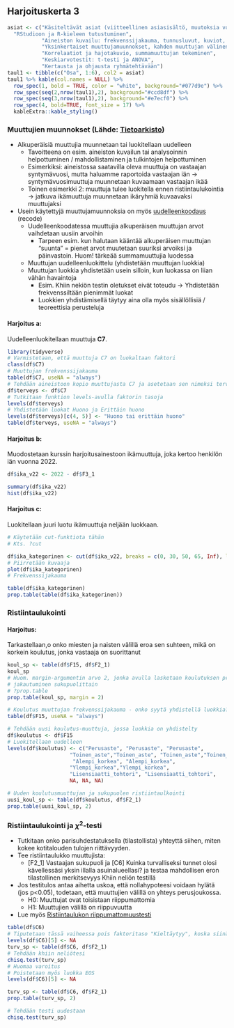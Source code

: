 ## Harjoituskerta 3

```r
asiat <- c("Käsiteltävät asiat (viitteellinen asiasisältö, muutoksia voi tulla)",
  "RStudioon ja R-kieleen tutustuminen",
           "Aineiston kuvailu: frekvenssijakauma, tunnusluvut, kuviot, osa-aineiston poimiminen ja aineston ryhmittäinen tarkastelu",
           "Yksinkertaiset muuttujamuunnokset, kahden muuttujan välinen yhteisvaihtelu, ristiintaulukointi",
           "Korrelaatiot ja hajotakuvio, summamuuttujan tekeminen",
           "Keskiarvotestit: t-testi ja ANOVA",
           "Kertausta ja ohjausta ryhmätehtävään")
taul1 <- tibble(c("Osa", 1:6), col2 = asiat)
taul1 %>% kable(col.names = NULL) %>% 
  row_spec(1, bold = TRUE, color = "white", background="#077d9e") %>% 
  row_spec(seq(2,nrow(taul1),2), background="#ccd8df") %>% 
  row_spec(seq(3,nrow(taul1),2), background="#e7ecf0") %>% 
  row_spec(4, bold=TRUE, font_size = 17) %>% 
  kableExtra::kable_styling()
```


### Muuttujien muunnokset (Lähde: [Tietoarkisto](https://www.fsd.tuni.fi/fi/palvelut/menetelmaopetus/kvanti/muunnokset/muunnokset/))

- Alkuperäisiä muuttujia muunnetaan tai luokitellaan uudelleen
  - Tavoitteena on esim. aineiston kuvailun tai analysoinnin helpottuminen / mahdollistaminen ja tulkintojen helpottuminen
  - Esimerkiksi: aineistossa saatavilla oleva muuttuja on vastaajan syntymävuosi, mutta haluamme raportoida vastaajan iän → syntymävuosimuuttuja muunnetaan kuvaamaan vastaajan ikää
  - Toinen esimerkki 2: muuttuja tulee luokitella ennen ristiintaulukointia → jatkuva ikämuuttuja muunnetaan ikäryhmiä kuvaavaksi muuttujaksi
- Usein käytettyjä muuttujamuunnoksia on myös [uudelleenkoodaus](https://www.fsd.tuni.fi/fi/palvelut/menetelmaopetus/kvanti/muunnokset/muunnokset/#uudelleenkoodaus) (recode)    
  - Uudelleenkoodatessa muuttujia alkuperäisen muuttujan arvot vaihdetaan uusiin arvoihin
    - Tarpeen esim. kun halutaan kääntää alkuperäisen muuttujan "suunta" = pienet arvot muutetaan suuriksi arvoiksi ja päinvastoin. Huom! tärkeää summamuuttujia luodessa
  - Muuttujan uudelleenluokittelu (yhdistetään muuttujan luokkia)
  - Muuttujan luokkia yhdistetään usein silloin, kun luokassa on liian vähän havaintoja
    - Esim. Khiin nekiön testin oletukset eivät toteudu → Yhdistetään frekvenssiltään pienimmät luokat
    - Luokkien yhdistämisellä täytyy aina olla myös sisällöllisiä / teoreettisia perusteluja
    
#### Harjoitus a:

Uudelleenluokitellaan muuttuja **C7**.

```r

library(tidyverse)
# Varmistetaan, että muuttuja C7 on luokaltaan faktori
class(df$C7)
# Muuttujan frekvenssijakauma
table(df$C7, useNA = "always")
# Tehdään aineistoon kopio muuttujasta C7 ja asetetaan sen nimeksi terveys
df$terveys <- df$C7
# Tutkitaan funktion levels-avulla faktorin tasoja
levels(df$terveys)
# Yhdistetään luokat Huono ja Erittäin huono
levels(df$terveys)[c(4, 5)] <- "Huono tai erittäin huono"
table(df$terveys, useNA = "always")

```
#### Harjoitus b:

Muodostetaan kurssin harjoitusainestoon ikämuuttuja, joka kertoo henkilön iän vuonna 2022.

```r

df$ika_v22 <- 2022 - df$F3_1


```

```r

summary(df$ika_v22)
hist(df$ika_v22) 

```

#### Harjoitus c:

Luokitellaan juuri luotu ikämuuttuja neljään luokkaan.

```r

# Käytetään cut-funktiota tähän
# Kts. ?cut

df$ika_kategorinen <- cut(df$ika_v22, breaks = c(0, 30, 50, 65, Inf), labels = c("luokka1_30_tai_alle", "luokka2_31_50", "luokka3_51_65", "luokka4_yli66"),  include.lowest = TRUE) 
# Piirretään kuvaaja
plot(df$ika_kategorinen)
# Frekvenssijakauma

table(df$ika_kategorinen)
prop.table(table(df$ika_kategorinen))

```

    
### Ristiintaulukointi


#### Harjoitus:

Tarkastellaan,o onko miesten ja naisten välillä eroa sen suhteen, mikä on korkein koulutus, jonka vastaaja on suorittanut

```r
koul_sp <- table(df$F15, df$F2_1)
koul_sp
# Huom. margin-argumentin arvo 2, jonka avulla lasketaan koulutuksen prosentuaalinen
# jakautuminen sukupuolittain
# ?prop.table
prop.table(koul_sp, margin = 2)

# Koulutus muuttujan frekvenssijakauma - onko syytä yhdistellä luokkia?
table(df$F15, useNA = "always")

# Tehdään uusi koulutus-muuttuja, jossa luokkia on yhdistelty
df$koulutus <- df$F15
# Luokitellaan uudelleen
levels(df$koulutus) <- c("Perusaste", "Perusaste", "Perusaste",
                    "Toinen_aste","Toinen_aste", "Toinen_aste","Toinen_aste",  "Toinen_aste",
                     "Alempi_korkea", "Alempi_korkea",
                    "Ylempi_korkea","Ylempi_korkea",
                    "Lisensiaatti_tohtori", "Lisensiaatti_tohtori", 
                    NA, NA, NA)

# Uuden koulutusmuuttujan ja sukupuolen ristiintaulkointi
uusi_koul_sp <- table(df$koulutus, df$F2_1)
prop.table(uusi_koul_sp, 2)
```
### Ristiintaulukointi ja $\chi^2$-testi

- Tutkitaan onko parisuhdestatuksella (tilastollista) yhteyttä siihen, miten kokee kotitalouden tulojen riittävyyden.
- Tee ristiintaulukko muuttujista: 
  - [F2_1] Vastaajan sukupuoli ja [C6] Kuinka turvalliseksi tunnet olosi kävellessäsi yksin illalla asuinalueellasi? ja testaa mahdollisen eron tilastollinen merkitsevyys Khiin neliön testillä
- Jos testitulos antaa aihetta uskoa, että nollahypoteesi voidaan hylätä (jos p<0.05), todetaan, että muuttujien välillä on yhteys perusjoukossa.
  - H0: Muuttujat ovat toisistaan riippumattomia
  - H1: Muuttujien välillä on riippuvuutta
- Lue myös [Ristiintaulukon riippumattomuustesti](Tietoarkisto)

```r
table(df$C6)
# Tiputetaan tässä vaiheessa pois faktoritaso "Kieltäytyy", koska siinä ei ole havaintoja
levels(df$C6)[5] <- NA
turv_sp <- table(df$C6, df$F2_1)
# Tehdään khiin neliötesi
chisq.test(turv_sp)
# Huomaa varoitus
# Poistetaan myös luokka EOS
levels(df$C6)[5] <- NA

turv_sp <- table(df$C6, df$F2_1)
prop.table(turv_sp, 2)

# Tehdään testi uudestaan
chisq.test(turv_sp)
```


